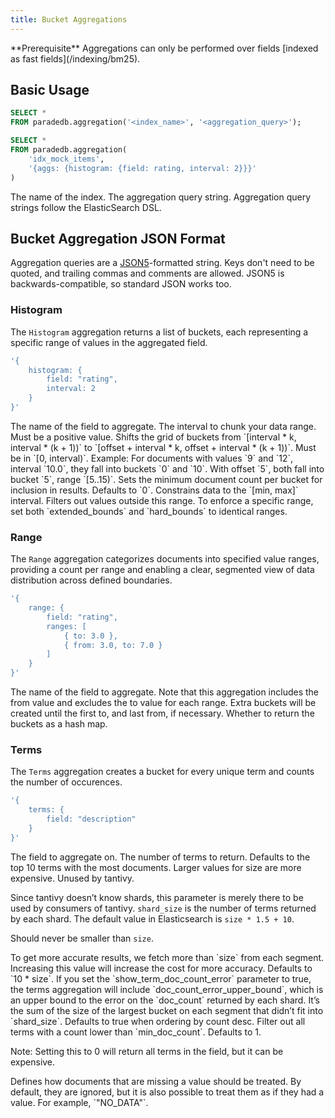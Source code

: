 ```yaml
---
title: Bucket Aggregations
---
```


<Info>
  **Prerequisite** Aggregations can only be performed over fields [indexed as
  fast fields](/indexing/bm25).
</Info>

## Basic Usage

```sql
SELECT *
FROM paradedb.aggregation('<index_name>', '<aggregation_query>');
```

<Accordion title="Example Usage">

```sql
SELECT *
FROM paradedb.aggregation(
    'idx_mock_items',
    '{aggs: {histogram: {field: rating, interval: 2}}}'
)
```

</Accordion>

<ParamField body="index_name">The name of the index.</ParamField>
<ParamField body="aggregation_query">
  The aggregation query string. Aggregation query strings follow the
  ElasticSearch DSL.
</ParamField>

## Bucket Aggregation JSON Format

Aggregation queries are a [JSON5](https://json5.org)-formatted string. Keys don't need to be quoted, and trailing commas and comments are allowed. JSON5 is backwards-compatible, so standard JSON works too.

### Histogram

The `Histogram` aggregation returns a list of buckets, each representing a specific range of values in the
aggregated field.

```sql
'{
    histogram: {
        field: "rating",
        interval: 2
    }
}'
```

<Expandable title="Config Options">

<ParamField body="field" required type="string">
  The name of the field to aggregate.
</ParamField>
<ParamField body="interval" required type="int">
  The interval to chunk your data range. Must be a positive value.
</ParamField>
<ParamField body="offset" type="int">
  Shifts the grid of buckets from `[interval * k, interval * (k + 1))` to
  `[offset + interval * k, offset + interval * (k + 1))`. Must be in `[0,
  interval)`. Example: For documents with values `9` and `12`, interval `10.0`,
  they fall into buckets `0` and `10`. With offset `5`, both fall into bucket
  `5`, range `[5..15)`.
</ParamField>
<ParamField body="min_doc_count" type="int">
  Sets the minimum document count per bucket for inclusion in results. Defaults
  to `0`.
</ParamField>
<ParamField body="hard_bounds" type="{'min': int, 'max': int}">
  Constrains data to the `[min, max]` interval. Filters out values outside this
  range. To enforce a specific range, set both `extended_bounds` and
  `hard_bounds` to identical ranges.
</ParamField>

</Expandable>

### Range

The `Range` aggregation categorizes documents into specified value ranges, providing a count per range and
enabling a clear, segmented view of data distribution across defined boundaries.

```sql
'{
    range: {
        field: "rating",
        ranges: [
            { to: 3.0 },
            { from: 3.0, to: 7.0 }
        ]
    }
}'
```

<Expandable title="Config Options">

<ParamField body="field" required type="string">
  The name of the field to aggregate.
</ParamField>
<ParamField body="ranges" required type="{'to': int, 'from': int}[]">
  Note that this aggregation includes the from value and excludes the to value
  for each range. Extra buckets will be created until the first to, and last
  from, if necessary.
</ParamField>
<ParamField body="keyed" type="bool">
  Whether to return the buckets as a hash map.
</ParamField>

</Expandable>

### Terms

The `Terms` aggregation creates a bucket for every unique term and counts the number of occurences.

```sql
'{
    terms: {
        field: "description"
    }
}'
```

<Expandable title="Config Options">

<ParamField body="field" required type="string">
  The field to aggregate on.
</ParamField>
<ParamField body="size" type="int">
  The number of terms to return. Defaults to the top 10 terms with the most documents. Larger values for size are more expensive.
</ParamField>
<ParamField body="split_size" type="int">
  Unused by tantivy.

Since tantivy doesn’t know shards, this parameter is merely there to be used by consumers of tantivy. `shard_size` is the number of terms returned by each shard. The default value in Elasticsearch is `size * 1.5 + 10`.

Should never be smaller than `size`.

</ParamField>
<ParamField body="segment_size" type="int">
  To get more accurate results, we fetch more than `size` from each segment. Increasing this value will increase the cost for more accuracy. Defaults to `10 * size`.
</ParamField>

<ParamField body="show_term_doc_count_error" type="bool">
  If you set the `show_term_doc_count_error` parameter to true, the terms
  aggregation will include `doc_count_error_upper_bound`, which is an upper
  bound to the error on the `doc_count` returned by each shard. It’s the sum of
  the size of the largest bucket on each segment that didn’t fit into
  `shard_size`. Defaults to true when ordering by count desc.
</ParamField>

<ParamField body="min_doc_count" type="int">
  Filter out all terms with a count lower than `min_doc_count`. Defaults to 1.

Note: Setting this to 0 will return all terms in the field, but it can be expensive.

</ParamField>
<ParamField body="missing" type="string">
  Defines how documents that are missing a value should be treated.
  By default, they are ignored, but it is also possible to treat them as if they had a value.
  For example, `"NO_DATA"`.
</ParamField>
</Expandable>
